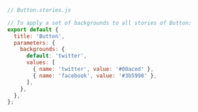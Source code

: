 ```js
// Button.stories.js

// To apply a set of backgrounds to all stories of Button:
export default {
  title: 'Button',
  parameters: {
    backgrounds: {
      default: 'twitter',
      values: [
        { name: 'twitter', value: '#00aced' },
        { name: 'facebook', value: '#3b5998' },
      ],
    },
  },
};
```